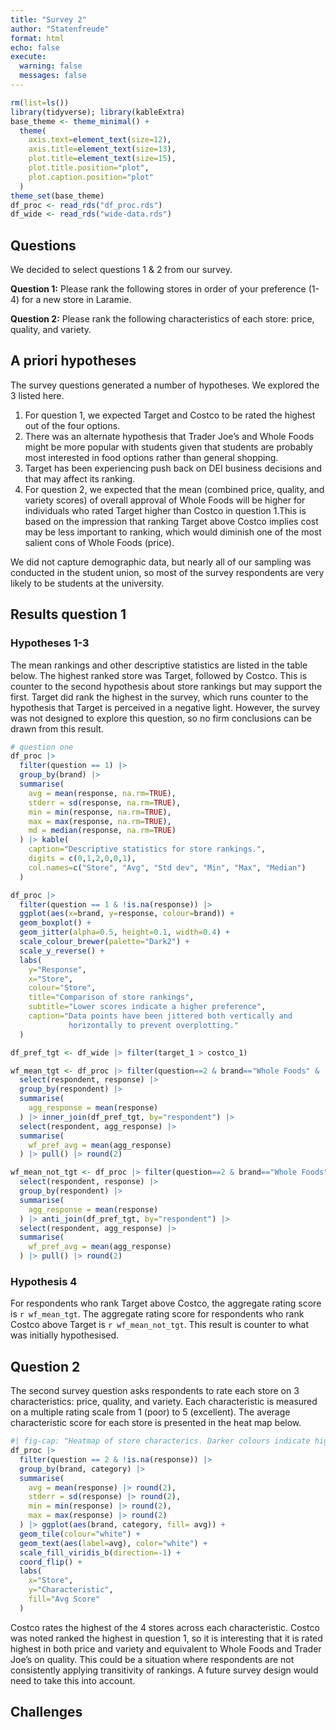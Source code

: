 ```yaml
---
title: "Survey 2"
author: "Statenfreude"
format: html
echo: false
execute: 
  warning: false
  messages: false
---
```


```r
rm(list=ls())
library(tidyverse); library(kableExtra)
base_theme <- theme_minimal() +
  theme(
    axis.text=element_text(size=12),
    axis.title=element_text(size=13),
    plot.title=element_text(size=15),
    plot.title.position="plot",
    plot.caption.position="plot"
  )
theme_set(base_theme)
df_proc <- read_rds("df_proc.rds")
df_wide <- read_rds("wide-data.rds")
```

## Questions
We decided to select questions 1 & 2 from our survey.

**Question 1:** Please rank the following stores in order of your preference 
(1-4) for a new store in Laramie.

**Question 2:** Please rank the following characteristics of each store: price,
quality, and variety.

## A priori hypotheses
The survey questions generated a number of hypotheses. We explored the 3 listed here.

1) For question 1, we expected Target and Costco to be rated the highest out of the four options.
2) There was an alternate hypothesis that Trader Joe's and Whole Foods might be more popular with students given that students are probably most interested in food options rather than general shopping.
3) Target has been experiencing push back on DEI business decisions and that may affect its ranking.
4) For question 2, we expected that the mean (combined price, quality, and variety scores) of overall approval of Whole Foods will be higher for individuals who rated Target higher than Costco in question 1.This is based on the impression that ranking Target above Costco implies cost may be less important to ranking, which would diminish one of the most salient cons of Whole Foods (price).

We did not capture demographic data, but nearly all of our sampling was
conducted in the student union, so most of the survey respondents are very
likely to be students at the university.

## Results question 1

### Hypotheses 1-3
The mean rankings and other descriptive statistics are listed in the table
below. The highest ranked store was Target, followed by Costco. This
is counter to the second hypothesis about store rankings but may support the
first. Target did rank the highest in the survey, which runs counter to the
hypothesis that Target is perceived in a negative light. However, the survey was
not designed to explore this question, so no firm conclusions can be drawn from 
this result.

```r
# question one 
df_proc |>
  filter(question == 1) |> 
  group_by(brand) |> 
  summarise(
    avg = mean(response, na.rm=TRUE),
    stderr = sd(response, na.rm=TRUE),
    min = min(response, na.rm=TRUE),
    max = max(response, na.rm=TRUE),
    md = median(response, na.rm=TRUE)
  ) |> kable(
    caption="Descriptive statistics for store rankings.",
    digits = c(0,1,2,0,0,1),
    col.names=c("Store", "Avg", "Std dev", "Min", "Max", "Median")
  )
```

```r
df_proc |>
  filter(question == 1 & !is.na(response)) |> 
  ggplot(aes(x=brand, y=response, colour=brand)) +
  geom_boxplot() +
  geom_jitter(alpha=0.5, height=0.1, width=0.4) +
  scale_colour_brewer(palette="Dark2") +
  scale_y_reverse() +
  labs(
    y="Response",
    x="Store",
    colour="Store",
    title="Comparison of store rankings",
    subtitle="Lower scores indicate a higher preference",
    caption="Data points have been jittered both vertically and 
             horizontally to prevent overplotting."
  )
```

```r
df_pref_tgt <- df_wide |> filter(target_1 > costco_1)

wf_mean_tgt <- df_proc |> filter(question==2 & brand=="Whole Foods" & !is.na(response)) |> 
  select(respondent, response) |> 
  group_by(respondent) |> 
  summarise(
    agg_response = mean(response)
  ) |> inner_join(df_pref_tgt, by="respondent") |> 
  select(respondent, agg_response) |> 
  summarise(
    wf_pref_avg = mean(agg_response)
  ) |> pull() |> round(2)

wf_mean_not_tgt <- df_proc |> filter(question==2 & brand=="Whole Foods" & !is.na(response)) |> 
  select(respondent, response) |> 
  group_by(respondent) |> 
  summarise(
    agg_response = mean(response)
  ) |> anti_join(df_pref_tgt, by="respondent") |> 
  select(respondent, agg_response) |> 
  summarise(
    wf_pref_avg = mean(agg_response)
  ) |> pull() |> round(2)
```

### Hypothesis 4
For respondents who rank Target above Costco, the aggregate rating score is 
`r wf_mean_tgt`. The aggregate rating score for respondents who rank Costco
above Target is `r wf_mean_not_tgt`. This result is counter to what was
initially hypothesised.

## Question 2
The second survey question asks respondents to rate each store on 3
characteristics: price, quality, and variety. Each characteristic is measured on
a multiple rating scale from 1 (poor) to 5 (excellent). The average
characteristic score for each store is presented in the heat map below.
```r
#| fig-cap: "Heatmap of store characterics. Darker colours indicate higher rankings."
df_proc |>
  filter(question == 2 & !is.na(response)) |> 
  group_by(brand, category) |> 
  summarise(
    avg = mean(response) |> round(2),
    stderr = sd(response) |> round(2),
    min = min(response) |> round(2),
    max = max(response) |> round(2)
  ) |> ggplot(aes(brand, category, fill= avg)) + 
  geom_tile(colour="white") +
  geom_text(aes(label=avg), color="white") +
  scale_fill_viridis_b(direction=-1) +
  coord_flip() +
  labs(
    x="Store",
    y="Characteristic",
    fill="Avg Score"
  )
```
Costco rates the highest of the 4 stores across each characteristic. Costco was
noted ranked the highest in question 1, so it is interesting that it is rated
highest in both price and variety and equivalent to Whole Foods and Trader Joe's
on quality. This could be a situation where respondents are not consistently
applying transitivity of rankings. A future survey design would need to take
this into account.

## Challenges

